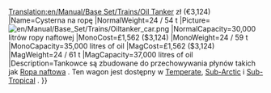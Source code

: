 [[Translation:en/Manual/Base Set/Trains/Oil Tanker]]
{{pl/Manual/Base Set/Trains/Wagony|NormalCost={{#expr:1562*6}} zł (€3,124)
|Name=Cysterna na ropę
|NormalWeight=24 / 54 t
|Picture=[[File:en/Manual/Base Set/Trains/Oiltanker car.png]]
|NormalCapacity=30,000 litrów ropy naftowej
|MonoCost=£1,562 ($3,124)
|MonoWeight=24 / 59 t
|MonoCapacity=35,000 litres of oil
|MagCost=£1,562 ($3,124)
|MagWeight=24 / 61 t
|MagCapacity=37,000 litres of oil
|Description=Tankowce są zbudowane do przechowywania płynów takich jak [[pl/Manual/Base Set/Cargos/Ropa|Ropa naftowa]] . Ten wagon jest dostępny w [[pl/Manual/Klimat#umiarkowany | Temperate]], [[pl/Manual/Klimat#arktyczny | Sub-Arctic]] i [[pl/Manual/Klimat#tropikalny | Sub-Tropical]] .
}}